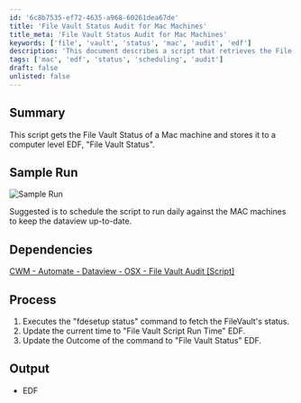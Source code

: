 ```yaml
---
id: '6c8b7535-ef72-4635-a968-60261dea67de'
title: 'File Vault Status Audit for Mac Machines'
title_meta: 'File Vault Status Audit for Mac Machines'
keywords: ['file', 'vault', 'status', 'mac', 'audit', 'edf']
description: 'This document describes a script that retrieves the File Vault Status of Mac machines and stores it in a computer level EDF called "File Vault Status". It is recommended to schedule this script to run daily to keep the data view up-to-date.'
tags: ['mac', 'edf', 'status', 'scheduling', 'audit']
draft: false
unlisted: false
---
```

## Summary

This script gets the File Vault Status of a Mac machine and stores it to a computer level EDF, "File Vault Status".

## Sample Run

![Sample Run](../../../static/img/OSX---File-Vault-Audit/image_1.png)

Suggested is to schedule the script to run daily against the MAC machines to keep the dataview up-to-date.

## Dependencies

[CWM - Automate - Dataview - OSX - File Vault Audit [Script]](https://proval.itglue.com/5078775/docs/10027996)

## Process

1. Executes the "fdesetup status" command to fetch the FileVault's status.
2. Update the current time to "File Vault Script Run Time" EDF.
3. Update the Outcome of the command to "File Vault Status" EDF.

## Output

- EDF











